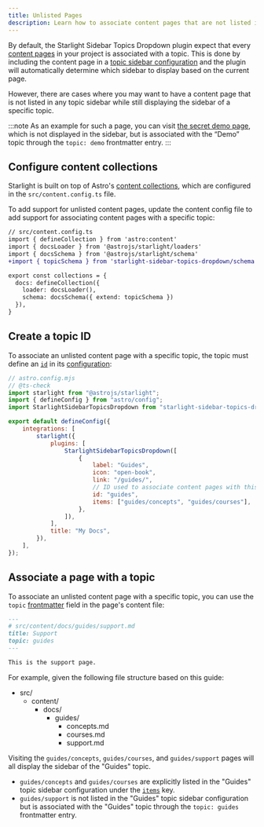 ```yaml
---
title: Unlisted Pages
description: Learn how to associate content pages that are not listed in any topic sidebar configuration with a specific topic.
---
```


By default, the Starlight Sidebar Topics Dropdown plugin expect that every [content pages](https://starlight.astro.build/guides/pages/#content-pages) in your project is associated with a topic.
This is done by including the content page in a [topic sidebar configuration](/docs/configuration#items) and the plugin will automatically determine which sidebar to display based on the current page.

However, there are cases where you may want to have a content page that is not listed in any topic sidebar while still displaying the sidebar of a specific topic.

:::note
As an example for such a page, you can visit [the secret demo page](/demo/secret), which is not displayed in the sidebar, but is associated with the “Demo” topic through the `topic: demo` frontmatter entry.
:::

## Configure content collections

Starlight is built on top of Astro's [content collections](https://docs.astro.build/en/guides/content-collections/), which are configured in the `src/content.config.ts` file.

To add support for unlisted content pages, update the content config file to add support for associating content pages with a specific topic:

```diff lang=ts ins="{ extend: topicSchema }"
// src/content.config.ts
import { defineCollection } from 'astro:content'
import { docsLoader } from '@astrojs/starlight/loaders'
import { docsSchema } from '@astrojs/starlight/schema'
+import { topicSchema } from 'starlight-sidebar-topics-dropdown/schema'

export const collections = {
  docs: defineCollection({     
    loader: docsLoader(),
    schema: docsSchema({ extend: topicSchema }) 
  }),
}
```

## Create a topic ID

To associate an unlisted content page with a specific topic, the topic must define an [`id`](/docs/configuration#id) in its [configuration](/docs/configuration#topic-configuration):

```js {16-17}
// astro.config.mjs
// @ts-check
import starlight from "@astrojs/starlight";
import { defineConfig } from "astro/config";
import StarlightSidebarTopicsDropdown from "starlight-sidebar-topics-dropdown";

export default defineConfig({
    integrations: [
        starlight({
            plugins: [
                StarlightSidebarTopicsDropdown([
                    {
                        label: "Guides",
                        icon: "open-book",
                        link: "/guides/",
                        // ID used to associate content pages with this topic.
                        id: "guides",
                        items: ["guides/concepts", "guides/courses"],
                    },
                ]),
            ],
            title: "My Docs",
        }),
    ],
});
```

## Associate a page with a topic

To associate an unlisted content page with a specific topic, you can use the `topic` [frontmatter](https://starlight.astro.build/reference/frontmatter/) field in the page's content file:

```md {4}
---
# src/content/docs/guides/support.md
title: Support
topic: guides
---

This is the support page.
```

For example, given the following file structure based on this guide:


<FileTree>

-   src/
    -   content/
        -   docs/
            -   guides/
                -   concepts.md
                -   courses.md
                -   support.md

</FileTree>

Visiting the `guides/concepts`, `guides/courses`, and `guides/support` pages will all display the sidebar of the "Guides" topic.

-   `guides/concepts` and `guides/courses` are explicitly listed in the "Guides" topic sidebar configuration under the [`items`](/docs/configuration#items) key.
-   `guides/support` is not listed in the "Guides" topic sidebar configuration but is associated with the "Guides" topic through the `topic: guides` frontmatter entry.
